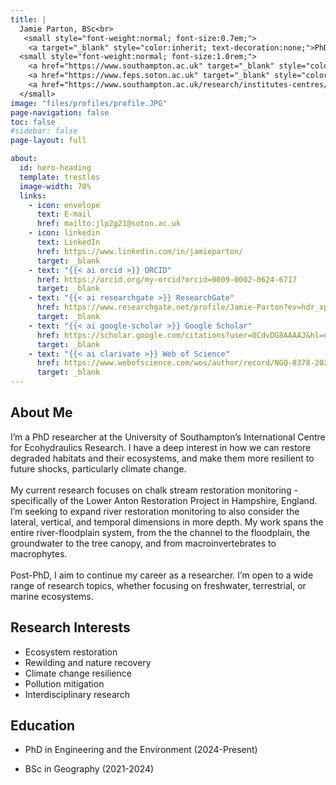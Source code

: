 ```yaml
---
title: |
  Jamie Parton, BSc<br>
   <small style="font-weight:normal; font-size:0.7em;">
    <a target="_blank" style="color:inherit; text-decoration:none;">PhD Researcher</a><br>
  <small style="font-weight:normal; font-size:1.0rem;">
    <a href="https://www.southampton.ac.uk" target="_blank" style="color:inherit; text-decoration:none;">University of Southampton</a><br>
    <a href="https://www.feps.soton.ac.uk" target="_blank" style="color:inherit; text-decoration:none;">Faculty of Engineering and Physical Sciences</a><br>
    <a href="https://www.southampton.ac.uk/research/institutes-centres/international-centre-for-ecohydraulics-research" target="_blank" style="color:inherit; text-decoration:none;">International Centre for Ecohydraulics Research</a>
  </small>
image: "files/profiles/profile.JPG"
page-navigation: false
toc: false
#sidebar: false
page-layout: full

about:
  id: hero-heading
  template: trestles
  image-width: 70%
  links:
    - icon: envelope
      text: E-mail
      href: mailto:jlp2g21@soton.ac.uk   
    - icon: linkedin
      text: LinkedIn
      href: https://www.linkedin.com/in/jamieparton/
      target: _blank
    - text: "{{< ai orcid >}} ORCID"
      href: https://orcid.org/my-orcid?orcid=0009-0002-0624-6717
      target: _blank
    - text: "{{< ai researchgate >}} ResearchGate"
      href: https://www.researchgate.net/profile/Jamie-Parton?ev=hdr_xprf
      target: _blank
    - text: "{{< ai google-scholar >}} Google Scholar"
      href: https://scholar.google.com/citations?user=0CdvDG8AAAAJ&hl=en
      target: _blank
    - text: "{{< ai clarivate >}} Web of Science"
      href: https://www.webofscience.com/wos/author/record/NGQ-8378-2025  
      target: _blank
---
```

About Me
---
I'm a PhD researcher at the University of Southampton's International Centre for Ecohydraulics Research. 
I have a deep interest in how we can restore degraded habitats and their ecosystems, and make them more resilient to future shocks, particularly climate change. <br><br>
My current research focuses on chalk stream restoration monitoring - specifically of the Lower Anton Restoration Project in Hampshire, England. 
I'm seeking to expand river restoration monitoring to also consider the lateral, vertical, and temporal dimensions in more depth. 
My work spans the entire river-floodplain system, from the the channel to the floodplain, the groundwater to the tree canopy, and from macroinvertebrates to macrophytes.
 <br><br>
Post-PhD, I aim to continue my career as a researcher. I'm open to a wide range of research topics, whether focusing on freshwater, terrestrial, or marine ecosystems. 

::: {.research-interests}
## Research Interests

- Ecosystem restoration 
- Rewilding and nature recovery
- Climate change resilience 
- Pollution mitigation
- Interdisciplinary research
:::

## Education

- PhD in Engineering and the Environment (2024-Present)

- BSc in Geography (2021-2024)